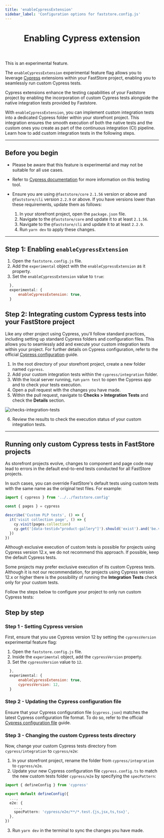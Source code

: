 ```yaml
---
title: 'enableCypressExtension'
sidebar_label: 'Configuration options for faststore.config.js'
---
```



<header>

# Enabling Cypress extension

</header>

<Callout type="warning" emoji="⚠️">
  This is an experimental feature.
</Callout>

The `enableCypressExtension` experimental feature flag allows you to leverage [Cypress](https://www.cypress.io/) extensions within your FastStore project, enabling you to seamlessly run custom Cypress tests.

Cypress extensions enhance the testing capabilities of your Faststore project by enabling the incorporation of custom Cypress tests alongside the native integration tests provided by Faststore.

With `enableCypressExtension`, you can implement custom integration tests into a dedicated Cypress folder within your storefront project. This integration ensures the smooth execution of both the native tests and the custom ones you create as part of the continuous integration (CI) pipeline.
Learn how to add custom integration tests in the following steps.

---

## Before you begin

- Please be aware that this feature is experimental and may not be suitable for all use cases.

- Refer to [Cypress documentation](https://docs.cypress.io/guides/overview/why-cypress) for more information on this testing tool.

- Ensure you are using `@faststore/core` `2.1.56` version or above and `@faststore/cli` version `2.2.9` or above. If you have versions lower than these requirements, update them as follows:
  1. In your storefront project, open the `package.json` file.
  2. Navigate to the `@faststore/core` and update it to at least `2.1.56`.
  3. Navigate to the `@faststore/cli` and update it to at least `2.2.9`.
  4. Run `yarn dev` to apply these changes.

---

## Step 1: Enabling `enableCypressExtension`

1. Open the `faststore.config.js` file.
2. Add the `experimental` object with the `enableCypressExtension` as it property.
3. Set the `enableCypressExtension` value to `true`:

```js filename="faststore.config.js" {2-4}
  },
  experimental: {
      enableCypressExtension: true,
  }
```

## Step 2: Integrating custom Cypress tests into your FastStore project

Like any other project using Cypress, you'll follow standard practices, including setting up standard Cypress folders and configuration files. This allows you to seamlessly add and execute your custom integration tests within your project. For further details on Cypress configuration, refer to the official [Cypress configuration](https://docs.cypress.io/guides/references/configuration) guide.

1. In the root directory of your storefront project, create a new folder named `cypress`.
2. Add your custom integration tests within the `cypress/integration` folder.
3. With the local server running, run `yarn test` to open the Cypress app and to check your tests execution.
4. Open a pull request with the changes you have made.
5. Within the pull request, navigate to **Checks > Integration Tests** and check the **Details** section.

![checks-integration-tests](https://vtexhelp.vtexassets.com/assets/docs/src/custom-test-checks___583ac9b78e43ebdafde93a735a47d61b.png)

6. Review the results to check the execution status of your custom integration tests.

---

## Running only custom Cypress tests in FastStore projects

As storefront projects evolve, changes to component and page code may lead to errors in the default end-to-end tests conducted for all FastStore projects.

In such cases, you can override FastStore's default tests using custom tests with the same name as the original test files. For example:

```js filename="plp.test.js"
import { cypress } from '../../faststore.config'

const { pages } = cypress

describe('Custom PLP tests', () => {
  it('visit collection page', () => {
    cy.visit(pages.collection)
    cy.get('[data-testid="product-gallery"]').should('exist').and('be.visible')
  })
})
```

<Callout type="warning" emoji="⚠️">
  Although exclusive execution of custom tests is possible for projects using Cypress version 12.x, we do not recommend this approach. If possible, keep the default Cypress tests.
</Callout>

Some projects may prefer exclusive execution of its custom Cypress tests. Although it is not our recommendation, for projects using Cypress version 12.x or higher there is the possibility of running the **Integration Tests** check only for your custom tests.

Follow the steps below to configure your project to only run custom Cypress tests:

## Step by step

### Step 1 - Setting Cypress version

First, ensure that you use Cypress version 12 by setting the `cypressVersion` experimental feature flag:

1. Open the `faststore.config.js` file.
2. Inside the `experimental` object, add the `cypressVersion` property.
3. Set the `cypressVersion` value to `12`.

```js filename="faststore.config.js" {4}
  },
  experimental: {
      enableCypressExtension: true,
      cypressVersion: 12,
  }
```

### Step 2 - Updating the Cypress configuration file

Ensure that your Cypress configuration file (`cypress.json`) matches the latest Cypress configuration file format. To do so, refer to the official [Cypress configuration file](https://docs.cypress.io/guides/references/configuration) guide.

### Step 3 - Changing the custom Cypress tests directory

Now, change your custom Cypress tests directory from `cypress/integration` to `cypress/e2e`:

1. In your storefront project, rename the folder from `cypress/integration` to `cypress/e2e`.
2. Update your new Cypress configuration file `cypress.config.ts` to match the new custom tests folder `cypress/e2e` by specifying the `specPattern`:

```ts filename="cypress.config.ts" {7}
import { defineConfig } from 'cypress'

export default defineConfig({
  ...,
  e2e: {
    ...,
    specPattern: 'cypress/e2e/**/*.test.{js,jsx,ts,tsx}',
  },
})
```

3. Run `yarn dev` in the terminal to sync the changes you have made.
